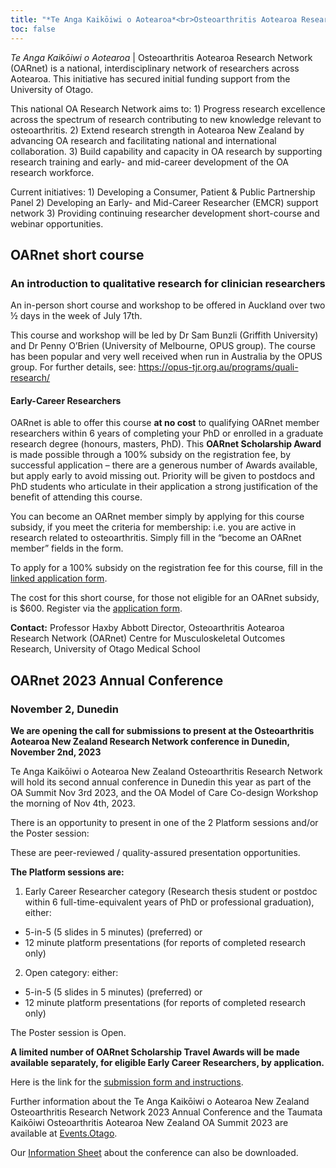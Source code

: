 ```yaml
---
title: "*Te Anga Kaikōiwi o Aotearoa*<br>Osteoarthritis Aotearoa Research Network"
toc: false
---
```


*Te Anga Kaikōiwi o Aotearoa* | Osteoarthritis Aotearoa Research Network (OARnet) is a national, interdisciplinary network of researchers across Aotearoa. This initiative has secured initial funding support from the University of Otago.

This national OA Research Network aims to: 1) Progress research excellence across the spectrum of research contributing to new knowledge relevant to osteoarthritis. 2) Extend research strength in Aotearoa New Zealand by advancing OA research and facilitating national and international collaboration. 3) Build capability and capacity in OA research by supporting research training and early- and mid-career development of the OA research workforce.

Current initiatives: 1) Developing a Consumer, Patient & Public Partnership Panel 2) Developing an Early- and Mid-Career Researcher (EMCR) support network 3) Providing continuing researcher development short-course and webinar opportunities.

## OARnet short course

### An introduction to qualitative research for clinician researchers

An in-person short course and workshop to be offered in Auckland over two ½ days in the week of July 17th.

This course and workshop will be led by Dr Sam Bunzli (Griffith University) and Dr Penny O’Brien (University of Melbourne, OPUS group). The course has been popular and very well received when run in Australia by the OPUS group. For further details, see: <https://opus-tjr.org.au/programs/quali-research/>

#### Early-Career Researchers
OARnet is able to offer this course **at no cost** to qualifying OARnet member researchers within 6 years of completing your PhD or enrolled in a graduate research degree (honours, masters, PhD). This **OARnet Scholarship Award** is made possible through a 100% subsidy on the registration fee, by successful application -- there are a generous number of Awards available, but apply early to avoid missing out. Priority will be given to postdocs and PhD students who articulate in their application a strong justification of the benefit of attending this course.

You can become an OARnet member simply by applying for this course subsidy, if you meet the criteria for membership: i.e. you are active in research related to osteoarthritis. Simply fill in the “become an OARnet member” fields in the form.

To apply for a 100% subsidy on the registration fee for this course, fill in the [linked application form](https://form.jotform.com/230506473152045).

The cost for this short course, for those not eligible for an OARnet subsidy, is $600. Register via the [application form](https://form.jotform.com/230506473152045).

**Contact:** Professor Haxby Abbott Director, Osteoarthritis Aotearoa Research Network (OARnet) Centre for Musculoskeletal Outcomes Research, University of Otago Medical School

## OARnet 2023 Annual Conference

### November 2, Dunedin

**We are opening the call for submissions to present at the Osteoarthritis Aotearoa New Zealand Research Network conference in Dunedin, November 2nd, 2023**

Te Anga Kaikōiwi o Aotearoa New Zealand Osteoarthritis Research Network will hold its second annual conference in Dunedin this year as part of the OA Summit Nov 3rd 2023, and the OA Model of Care Co-design Workshop the morning of Nov 4th, 2023.

There is an opportunity to present in one of the 2 Platform sessions and/or the Poster session:

These are peer-reviewed / quality-assured presentation opportunities.

**The Platform sessions are:**

1. Early Career Researcher category (Research thesis student or postdoc within 6 full-time-equivalent years of PhD or professional graduation), either:
- 5-in-5 (5 slides in 5 minutes) (preferred) or
- 12 minute platform presentations (for reports of completed research only)
2. Open category: either:
- 5-in-5 (5 slides in 5 minutes) (preferred) or
- 12 minute platform presentations (for reports of completed research only)

The Poster session is Open.

**A limited number of OARnet Scholarship Travel Awards will be made available separately, for eligible Early Career Researchers, by application.**

Here is the link for the [submission form and instructions](https://form.jotform.com/231617332719860).

Further information about the Te Anga Kaikōiwi o Aotearoa New Zealand Osteoarthritis Research Network 2023 Annual Conference and the Taumata Kaikōiwi Osteoarthritis Aotearoa New Zealand OA Summit 2023 are available at [Events.Otago](https://events.otago.ac.nz/2023-oa-summit/).

Our [Information Sheet](https://blogs.otago.ac.nz/gladnz/files/2023/08/Info-Sheet-Nov-Conf.docx) about the conference can also be downloaded.
